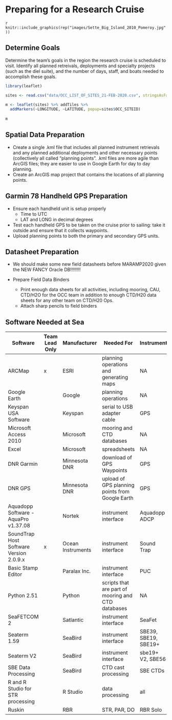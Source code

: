 # Preparing for a Research Cruise {#cruise_prep}

`r knitr::include_graphics(rep("images/Sette_Big_Island_2010_Pomeroy.jpg"))`

## Determine Goals

Determine the team's goals in the region the research cruise is scheduled to visit.  Identify all planned retreivals, deployments and specialty projects (such as the diel suite), and the number of days, staff, and boats needed to accomplish these goals.

```r
library(leaflet)

sites <- read.csv("data/OCC_LIST_OF_SITES_21-FEB-2020.csv", stringsAsFactors=FALSE)

m <- leaflet(sites) %>% addTiles %>%
  addMarkers(~LONGITUDE, ~LATITUDE, popup=sites$OCC_SITEID)
             
m
```



## Spatial Data Preparation
- Create a single .kml file that includes all planned instrument retrievals and any planned additional deployments and other necessary points (collectively all called “planning points”. .kml files are more agile than ArcGIS files; they are easier to use in Google Earth for day to day planning.
- Create an ArcGIS map project that contains the locations of all planning points.

## Garmin 78 Handheld GPS Preparation
- Ensure each handheld unit is setup properly
  - Time to UTC
  - LAT and LONG in decimal degrees
- Test each handheld GPS to be taken on the cruise prior to sailing: take it outside and ensure that it collects waypoints.
- Upload planning points to both the primary and secondary GPS units.

## Datasheet Preparation

* We should make some new field datasheets before MARAMP2020 given the NEW FANCY Oracle DB!!!!!!!!

* Prepare Field Data Binders
  + Print enough data sheets for all activities, including mooring, CAU, CTD/H2O for the OCC team in addition to enough CTD/H20 data sheets for any other team on CTD/H20 Ops.
  + Attach sharp pencils to field binders

## Software Needed at Sea

| Software                                | Team Lead Only | Manufacturer      | Needed For                                         | Instrument           | Download Location                                                                    |
|-----------------------------------------|----------------|-------------------|----------------------------------------------------|----------------------|--------------------------------------------------------------------------------------|
| ARCMap                                  | x              | ESRI              | planning operations and generating maps            | NA                   | see Tomoko                                                                           |
| Google Earth                            |                | Google            | planning operations                                | NA                   |                                                                                      |
| Keyspan USA Software                    |                | Keyspan           | serial to USB adapter cable                        | GPS                  | https://www.tripplite.com/support/USA19HS                                            |
| Microsoft Access 2010                   |                | Microsoft         | mooring and CTD databases                          | NA                   | request from ITS                                                                     |
| Excel                                   |                | Microsoft         | spreadsheets                                       | NA                   | you must have this already                                                           |
| DNR Garmin                              |                | Minnesota DNR     | download of GPS Waypoints                          | GPS                  | http://www.dnr.state.mn.us/mis/gis/tools/arcview/extensions/DNRGarmin/DNRGarmin.html |
| DNR GPS                                 |                | Minnesota DNR     | upload of GPS planning points from Google Earth    | GPS                  | http://www.dnr.state.mn.us/mis/gis/DNRGPS/DNRGPS.html                                |
| Aquadopp Software - AquaPro v1.37.08    |                | Nortek            | instrument interface                               | Aquadopp ADCP        | http://www.nortek-as.com/en/support/software                                         |
| SoundTrap Host Software Version 2.0.9.x | x              | Ocean Instruments | instrument interface                               | Sound Trap           | http://www.oceaninstruments.co.nz/downloads/                                         |
| Basic Stamp Editor                      |                | Paralax Inc.      | instrument interface                               | PUC                  | https://www.parallax.com/downloads/basic-stamp-editor-software-windows               |
| Python 2.51                             |                | Python            | scripts that are part of mooring and CTD databases | NA                   | https://www.python.org/download/releases/2.5.1/                                      |
| SeaFETCOM 2                             |                | Satlantic         | instrument interface                               | SeaFet               | http://satlantic.com/seafetcom                                                       |
| Seaterm 1.59                            |                | SeaBird           | instrument interface                               | SBE39, SBE19, SBE19+ | http://www.seabird.com/software/software                                             |
| Seaterm V2                              |                | SeaBird           | instrument interface                               | sbe19+ V2, SBE56     | http://www.seabird.com/software/software                                             |
| SBE Data Processing                     |                | SeaBird           | CTD cast processing                                | SBE CTDs             | https://www.seabird.com/software-updates                                             |
| R and R Studio for STR processing       |                | R Studio          | data processing                                    | all                  | https://www.rstudio.com/products/rstudio/download/                                   |
| Ruskin                                  |                | RBR               | STR, PAR, DO                                       | RBR Solo             | https://rbr-global.com/products/software                                             |


